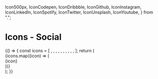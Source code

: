   Icon500px,
  IconCodepen,
  IconDribbble,
  IconGithub,
  IconInstagram,
  IconLinkedIn,
  IconSpotify,
  IconTwitter,
  IconUnsplash,
  IconYoutube,
} from ".";

<Meta title="Objects|Icons" component={Icon500px} />

# Icons - Social

<Preview>
  <Story name="Social">
    {() => {
      const icons = [
        <Icon500px />,
        <IconCodepen />,
        <IconDribbble />,
        <IconGithub />,
        <IconInstagram />,
        <IconLinkedIn />,
        <IconSpotify />,
        <IconTwitter />,
        <IconUnsplash />,
        <IconYoutube />,
      ];
      return (
        <div className="grid u-align--center">
          {icons.map((icon) => (
            <div className="cell cell--3-@xs cell--2-@sm cell--1-@md">
              {icon}
            </div>
          ))}
        </div>
      );
    }}
  </Story>
</Preview>

